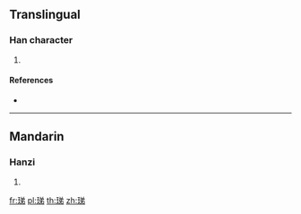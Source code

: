 {{also|瑅}}
==Translingual==

===Han character===
{{Han char|rn=96|rad=玉|as=07|sn=11|four=18127|canj=MGCNH}}

# {{defn|Han|sort=玉07}}

====References====
* {{Han ref|kx=0732.070|dkj=20989|dj=1143.080|hdz=21118.110|uh=73F6|ud=29686|bh=D66B|bd=54891}}

----

==Mandarin==

===Hanzi===
{{cmn-hanzi|pin=[[tí]] ([[ti2]])|wg=t'i<sup>2</sup>}}

# {{defn|lang=cmn|sort=玉07}}

[[fr:珶]]
[[pl:珶]]
[[th:珶]]
[[zh:珶]]